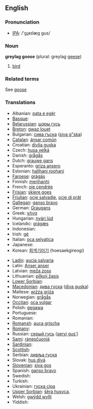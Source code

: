 ==English==

===Pronunciation===
*[[w:IPA|IPA]]: /'gɻeɪlæg gus/

===Noun===
'''greylag goose''' (plural: greylag [[geese]])

# [[bird]]

===Related terms===

See [[goose]]

===Translations===
{{rfc-level|Translations at L3+ (AutoFormat would have corrected level of Related terms)}}
{{top}}
*Albanian: [[pata e egër]]
*[[Basque]]:
*[[Belarussian]]: [[шэры  гусь]]
*[[Breton]]: [[gwaz louet]]
*Bulgarian: [[сива гъска]] ([[siva g"ska]])
*[[Catalan]]: [[ánsar común]]
*Croatian: [[divlja guska]]
*Czech: [[husa velká]]
*Danish: [[grågås]]
*Dutch: [[grauwe gans]] '' ''
*Esperanto: [[griza ansero]]
*Estonian: [[hallhani roohani]]
*[[Faroese]]: [[grágás]]
*Finnish: [[merihanhi]]
*French: [[oie cendrée]] {{f}}
*[[Frisian]]: [[skiere goes]]
*[[Friulian]]: [[ocje salvadie]], [[ocje di prât]]
*[[Gallegan]]: [[ganso bravo]]
*German: [[Graugans]] {{f}}
*Greek: [[χήνα]] '' ''
*Hungarian: [[nyári lúd]]
*Icelandic: [[grágæs]]
*Indonesian: [[]]
*Irish: [[gé]]
*Italian: [[oca selvatica]] '' ''
*Japanese: [[]]
*Korean: [[회색기러기]] (hoesaekgireogi)
{{mid}}
*[[Ladin]]: [[aucia salvaria]]
*Latin: [[Anser anser]] '' ''
*Latvian: [[meža zoss]]
*Lithuanian: [[pilkoji žąsis]]
*[[Lower Sorbian]]:
*[[Macedonian]]: [[дива гуска]] ([[diva guska]])
*Maltese: [[wiżża griża]]
*Norwegian: [[grågås]]
*[[Occitan]]: [[oca vulgar]]
*Polish: [[gęgawa]] '' ''
*Portuguese:
*Romanian:
*[[Romansh]]: [[auca grischa]]
*[[Romany]]: [[]]
*Russian: [[серый гусь]] ([[seryj gus']]) '' ''
*[[Sami]]: [[ránesčuonjá]]
*[[Sardinian]]: [[]]
*[[Scottish]]: [[]]
*Serbian: [[дивља гуска]]
*Slovak: [[hus divá]]
*[[Slovenian]]: [[siva gos]]
*Spanish: [[ganso bravo]] {{m}}
*Swedish:
*Turkish:
*Ukrainian: [[гуска сіра]]
*[[Upper Sorbian]]: [[šěra husyca]], [[]]
*Welsh: [[gwÿdd wyllt]]
*Yiddish:
{{bottom}}